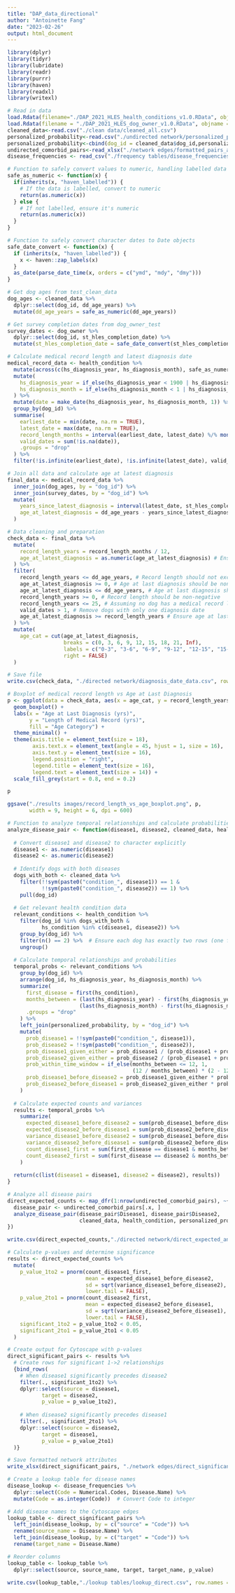 ```yaml
---
title: "DAP_data_directional"
author: "Antoinette Fang"
date: "2023-02-26"
output: html_document
---
```


```r
library(dplyr)
library(tidyr)
library(lubridate)
library(readr)
library(purrr)
library(haven)
library(readxl)
library(writexl)
```

```r
# Read in data
load.Rdata(filename="./DAP_2021_HLES_health_conditions_v1.0.RData", objname = "health_condition")
load.Rdata(filename = "./DAP_2021_HLES_dog_owner_v1.0.RData", objname = "dog_owner")
cleaned_data<-read.csv("./clean data/cleaned_all.csv")
personalized_probability<-read.csv("./undirected network/personalized_probability_with_variance_all.csv")
personalized_probability<-cbind(dog_id = cleaned_data$dog_id,personalized_probability)
undirected_comorbid_pairs<-read_xlsx("./network edges/formatted_pairs_all.xlsx")
disease_frequencies <- read_csv("./frequency tables/disease_frequencies_all.csv")
```

```r
# Function to safely convert values to numeric, handling labelled data
safe_as_numeric <- function(x) {
  if(inherits(x, "haven_labelled")) {
    # If the data is labelled, convert to numeric
    return(as.numeric(x))
  } else {
    # If not labelled, ensure it's numeric
    return(as.numeric(x))
  }
}

# Function to safely convert character dates to Date objects
safe_date_convert <- function(x) {
  if (inherits(x, "haven_labelled")) {
    x <- haven::zap_labels(x)
  }
  as_date(parse_date_time(x, orders = c("ymd", "mdy", "dmy")))
}

# Get dog ages from test_clean_data
dog_ages <- cleaned_data %>%
  dplyr::select(dog_id, dd_age_years) %>%
  mutate(dd_age_years = safe_as_numeric(dd_age_years))

# Get survey completion dates from dog_owner_test
survey_dates <- dog_owner %>%
  dplyr::select(dog_id, st_hles_completion_date) %>%
  mutate(st_hles_completion_date = safe_date_convert(st_hles_completion_date))

# Calculate medical record length and latest diagnosis date
medical_record_data <- health_condition %>%
  mutate(across(c(hs_diagnosis_year, hs_diagnosis_month), safe_as_numeric)) %>%
  mutate(
    hs_diagnosis_year = if_else(hs_diagnosis_year < 1900 | hs_diagnosis_year > 2023, NA_real_, hs_diagnosis_year),
    hs_diagnosis_month = if_else(hs_diagnosis_month < 1 | hs_diagnosis_month > 12, NA_real_, hs_diagnosis_month)
  ) %>%
  mutate(date = make_date(hs_diagnosis_year, hs_diagnosis_month, 1)) %>%
  group_by(dog_id) %>%
  summarise(
    earliest_date = min(date, na.rm = TRUE),
    latest_date = max(date, na.rm = TRUE),
    record_length_months = interval(earliest_date, latest_date) %/% months(1),
    valid_dates = sum(!is.na(date)),
    .groups = "drop"
  ) %>%
  filter(!is.infinite(earliest_date), !is.infinite(latest_date), valid_dates > 0)

# Join all data and calculate age at latest diagnosis
final_data <- medical_record_data %>%
  inner_join(dog_ages, by = "dog_id") %>%
  inner_join(survey_dates, by = "dog_id") %>%
  mutate(
    years_since_latest_diagnosis = interval(latest_date, st_hles_completion_date) / years(1),
    age_at_latest_diagnosis = dd_age_years - years_since_latest_diagnosis
  )

# Data cleaning and preparation
check_data <- final_data %>%
  mutate(
    record_length_years = record_length_months / 12,
    age_at_latest_diagnosis = as.numeric(age_at_latest_diagnosis) # Ensure it's numeric
  ) %>%
  filter(
    record_length_years <= dd_age_years, # Record length should not exceed current age
    age_at_latest_diagnosis >= 0, # Age at last diagnosis should be non-negative
    age_at_latest_diagnosis <= dd_age_years, # Age at last diagnosis should not exceed current age
    record_length_years >= 0, # Record length should be non-negative
    record_length_years <= 25, # Assuming no dog has a medical record longer than 25 years
    valid_dates > 1, # Remove dogs with only one diagnosis date
    age_at_latest_diagnosis >= record_length_years # Ensure age at last diagnosis is not less than record length
  ) %>%
  mutate(
    age_cat = cut(age_at_latest_diagnosis, 
                  breaks = c(0, 3, 6, 9, 12, 15, 18, 21, Inf),
                  labels = c("0-3", "3-6", "6-9", "9-12", "12-15", "15-18", "18-21", "\u2265 21"),
                  right = FALSE)
  )

# Save file
write.csv(check_data, "./directed network/diagnosis_date_data.csv", row.names = FALSE)
```

```r
# Boxplot of medical record length vs Age at Last Diagnosis
p <- ggplot(data = check_data, aes(x = age_cat, y = record_length_years, fill = age_cat)) +
  geom_boxplot() +
  labs(x = "Age at Last Diagnosis (yrs)",
       y = "Length of Medical Record (yrs)",
       fill = "Age Category") +
  theme_minimal() +
  theme(axis.title = element_text(size = 18),
        axis.text.x = element_text(angle = 45, hjust = 1, size = 16),
        axis.text.y = element_text(size = 16),
        legend.position = "right",
        legend.title = element_text(size = 16),
        legend.text = element_text(size = 14)) +
  scale_fill_grey(start = 0.8, end = 0.2)

p

ggsave("./results images/record_length_vs_age_boxplot.png", p, 
       width = 9, height = 6, dpi = 600)
```

```r
# Function to analyze temporal relationships and calculate probabilities for a disease pair
analyze_disease_pair <- function(disease1, disease2, cleaned_data, health_condition, personalized_probability) {
  
  # Convert disease1 and disease2 to character explicitly
  disease1 <- as.numeric(disease1)
  disease2 <- as.numeric(disease2)
  
  # Identify dogs with both diseases
  dogs_with_both <- cleaned_data %>%
    filter(!!sym(paste0("condition_", disease1)) == 1 & 
           !!sym(paste0("condition_", disease2)) == 1) %>%
    pull(dog_id)
  
  # Get relevant health condition data
  relevant_conditions <- health_condition %>%
    filter(dog_id %in% dogs_with_both & 
           hs_condition %in% c(disease1, disease2)) %>%
    group_by(dog_id) %>%
    filter(n() == 2) %>%  # Ensure each dog has exactly two rows (one for each disease)
    ungroup()
  
  # Calculate temporal relationships and probabilities
  temporal_probs <- relevant_conditions %>%
    group_by(dog_id) %>%
    arrange(dog_id, hs_diagnosis_year, hs_diagnosis_month) %>%
    summarize(
      first_disease = first(hs_condition),
      months_between = (last(hs_diagnosis_year) - first(hs_diagnosis_year)) * 12 +
                       (last(hs_diagnosis_month) - first(hs_diagnosis_month)),
      .groups = "drop"
    ) %>%
    left_join(personalized_probability, by = "dog_id") %>%
    mutate(
      prob_disease1 = !!sym(paste0("condition_", disease1)),
      prob_disease2 = !!sym(paste0("condition_", disease2)),
      prob_disease1_given_either = prob_disease1 / (prob_disease1 + prob_disease2),
      prob_disease2_given_either = prob_disease2 / (prob_disease1 + prob_disease2),
      prob_within_time_window = if_else(months_between <= 12, 1, 
                                        (12 / months_between) * (2 - 12 / months_between)),
      prob_disease1_before_disease2 = prob_disease1_given_either * prob_within_time_window,
      prob_disease2_before_disease1 = prob_disease2_given_either * prob_within_time_window
    )
  
  # Calculate expected counts and variances
  results <- temporal_probs %>%
    summarize(
      expected_disease1_before_disease2 = sum(prob_disease1_before_disease2),
      expected_disease2_before_disease1 = sum(prob_disease2_before_disease1),
      variance_disease1_before_disease2 = sum(prob_disease1_before_disease2 * (1 - prob_disease1_before_disease2)),
      variance_disease2_before_disease1 = sum(prob_disease2_before_disease1 * (1 - prob_disease2_before_disease1)),
      count_disease1_first = sum(first_disease == disease1 & months_between <= 12),
      count_disease2_first = sum(first_disease == disease2 & months_between <= 12)
    )
  
  return(c(list(disease1 = disease1, disease2 = disease2), results))
}

# Analyze all disease pairs
direct_expected_counts <- map_dfr(1:nrow(undirected_comorbid_pairs), ~{
  disease_pair <- undirected_comorbid_pairs[.x, ]
  analyze_disease_pair(disease_pair$Disease1, disease_pair$Disease2, 
                       cleaned_data, health_condition, personalized_probability)
})

write.csv(direct_expected_counts,"./directed network/direct_expected_and_actual_counts.csv")

```

```r
# Calculate p-values and determine significance
results <- direct_expected_counts %>%
  mutate(
    p_value_1to2 = pnorm(count_disease1_first, 
                         mean = expected_disease1_before_disease2, 
                         sd = sqrt(variance_disease1_before_disease2), 
                         lower.tail = FALSE),
    p_value_2to1 = pnorm(count_disease2_first, 
                         mean = expected_disease2_before_disease1, 
                         sd = sqrt(variance_disease2_before_disease1), 
                         lower.tail = FALSE),
    significant_1to2 = p_value_1to2 < 0.05,
    significant_2to1 = p_value_2to1 < 0.05
  )

# Create output for Cytoscape with p-values
direct_significant_pairs <- results %>%
  # Create rows for significant 1->2 relationships
  {bind_rows(
    # When disease1 significantly precedes disease2
    filter(., significant_1to2) %>%
    dplyr::select(source = disease1, 
           target = disease2, 
           p_value = p_value_1to2),
    
    # When disease2 significantly precedes disease1
    filter(., significant_2to1) %>%
    dplyr::select(source = disease2, 
           target = disease1, 
           p_value = p_value_2to1)
  )}

# Save formatted network attributes
write_xlsx(direct_significant_pairs, "./network edges/direct_significant_pairs.xlsx")

```

```r
# Create a lookup table for disease names
disease_lookup <- disease_frequencies %>%
  dplyr::select(Code = Numerical.Codes, Disease.Name) %>%
  mutate(Code = as.integer(Code))  # Convert Code to integer

# Add disease names to the Cytoscape edges
lookup_table <- direct_significant_pairs %>%
  left_join(disease_lookup, by = c("source" = "Code")) %>%
  rename(source_name = Disease.Name) %>%
  left_join(disease_lookup, by = c("target" = "Code")) %>%
  rename(target_name = Disease.Name)

# Reorder columns
lookup_table <- lookup_table %>%
  dplyr::select(source, source_name, target, target_name, p_value)

write.csv(lookup_table,"./lookup tables/lookup_direct.csv", row.names = F)
```


